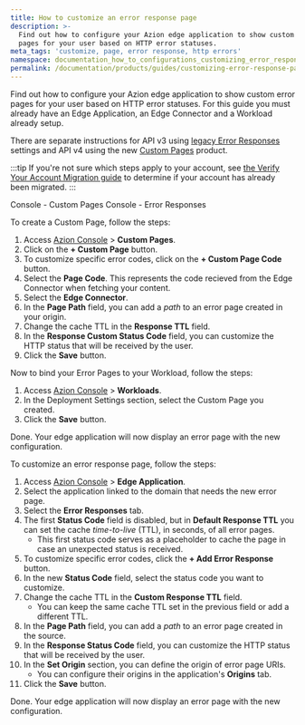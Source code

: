 ```yaml
---
title: How to customize an error response page
description: >-
  Find out how to configure your Azion edge application to show custom error
  pages for your user based on HTTP error statuses.
meta_tags: 'customize, page, error response, http errors'
namespace: documentation_how_to_configurations_customizing_error_response_page
permalink: /documentation/products/guides/customizing-error-response-page/
---
```



<Apiv4Rollout />

Find out how to configure your Azion edge application to show custom error pages for your user based on HTTP error statuses. For this guide you must already have an Edge Application, an Edge Connector and a Workload already setup.

There are separate instructions for API v3 using [legacy Error Responses](/en/documentation/products/build/edge-application/error-responses/) settings and API v4 using the new [Custom Pages](/en/documentation/products/secure/custom-pages/) product.

:::tip
If you're not sure which steps apply to your account, see [the Verify Your Account Migration guide](/en/documentation/products/guides/verify-account-migration/) to determine if your account has already been migrated.
:::

<Tabs client:visible>
    <Fragment slot="tab.consolecustompages">Console - Custom Pages</Fragment>
    <Fragment slot="tab.consoleerrorresponses">Console - Error Responses</Fragment>

<Fragment slot="panel.consolecustompages">

To create a Custom Page, follow the steps:

1. Access [Azion Console](/en/documentation/products/guides/how-to-access-azion-console/) > **Custom Pages**.
2. Click on the **+ Custom Page** button.
3. To customize specific error codes, click on the **+ Custom Page Code** button.
4. Select the **Page Code**. This represents the code recieved from the Edge Connector when fetching your content.
5. Select the **Edge Connector**.
6. In the **Page Path** field, you can add a *path* to an error page created in your origin.
7. Change the cache TTL in the **Response TTL** field.
8. In the **Response Custom Status Code** field, you can customize the HTTP status that will be received by the user.
9. Click the **Save** button.

Now to bind your Error Pages to your Workload, follow the steps:

1. Access [Azion Console](/en/documentation/products/guides/how-to-access-azion-console/) > **Workloads**.
2. In the Deployment Settings section, select the Custom Page you created.
3. Click the **Save** button.


Done. Your edge application will now display an error page with the new configuration.

</Fragment>
<Fragment slot="panel.consoleerrorresponses">

To customize an error response page, follow the steps:

1. Access [Azion Console](/en/documentation/products/guides/how-to-access-azion-console/) > **Edge Application**.
2. Select the application linked to the domain that needs the new error page.
3. Select the **Error Responses** tab.
4. The first **Status Code** field is disabled, but in **Default Response TTL** you can set the cache *time-to-live* (TTL), in seconds, of all error pages.
    - This first status code serves as a placeholder to cache the page in case an unexpected status is received.
5. To customize specific error codes, click the **+ Add Error Response** button.
6. In the new **Status Code** field, select the status code you want to customize.
7. Change the cache TTL in the **Custom Response TTL** field.
   - You can keep the same cache TTL set in the previous field or add a different TTL.
8. In the **Page Path** field, you can add a *path* to an error page created in the source.
9. In the **Response Status Code** field, you can customize the HTTP status that will be received by the user.
10. In the **Set Origin** section, you can define the origin of error page URIs.
    - You can configure their origins in the application's **Origins** tab.
11. Click the **Save** button.

Done. Your edge application will now display an error page with the new configuration.
</Fragment>
</Tabs>


